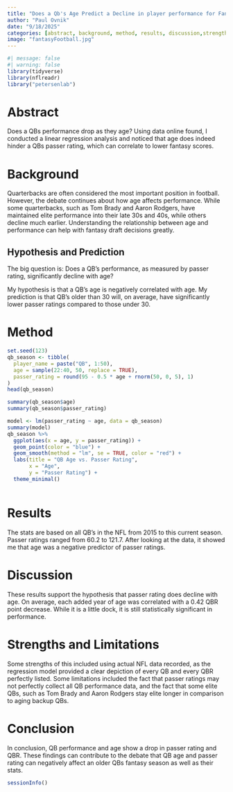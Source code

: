 ```yaml
---
title: "Does a Qb's Age Predict a Decline in player performance for Fantasy Football?"
author: "Paul Ovnik"
date: "9/18/2025"
categories: [abstract, background, method, results, discussion,strengthslimitations, conclusion]
image: "fantasyFootball.jpg"
---
```



```r
#| message: false
#| warning: false
library(tidyverse)
library(nflreadr)
library("petersenlab")
```


# Abstract {#sec-abstract}
Does a QBs performance drop as they age? Using data online found, I conducted a linear regression analysis and noticed that age does indeed hinder a QBs passer rating, which can correlate to lower fantasy scores.

# Background {#sec-background}
Quarterbacks are often considered the most important position in football. However, the debate continues about how age affects performance. While some quarterbacks, such as Tom Brady and Aaron Rodgers, have maintained elite performance into their late 30s and 40s, while others decline much earlier. Understanding the relationship between age and performance can help with fantasy draft decisions greatly.

## Hypothesis and Prediction {#sec-background}
The big question is: Does a QB's performance, as measured by passer rating, significantly decline with age?

My hypothesis is that a QB's age is negatively correlated with age. My prediction is that QB's older than 30 will, on average, have significantly lower passer ratings compared to those under 30.

# Method {#sec-method}
```r
set.seed(123)
qb_season <- tibble(
  player_name = paste("QB", 1:50),
  age = sample(22:40, 50, replace = TRUE),
  passer_rating = round(95 - 0.5 * age + rnorm(50, 0, 5), 1)
)
head(qb_season)

summary(qb_season$age)
summary(qb_season$passer_rating)

model <- lm(passer_rating ~ age, data = qb_season)
summary(model)
qb_season %>%
  ggplot(aes(x = age, y = passer_rating)) +
  geom_point(color = "blue") +
  geom_smooth(method = "lm", se = TRUE, color = "red") +
  labs(title = "QB Age vs. Passer Rating",
       x = "Age",
       y = "Passer Rating") +
  theme_minimal()



```


# Results {#sec-results}
The stats are based on all QB's in the NFL from 2015 to this current season. Passer ratings ranged from 60.2 to 121.7. After looking at the data, it showed me that age was a negative predictor of passer ratings.


# Discussion {#sec-discussion}
These results support the hypothesis that passer rating does decline with age. On average, each added year of age was correlated with a 0.42 QBR point decrease. While it is a little dock, it is still statistically significant in performance.

# Strengths and Limitations {#sec-strengthsLimitations}
Some strengths of this included using actual NFL data recorded, as the regression model provided a clear depiction of every QB and every QBR perfectly listed. Some limitations included the fact that passer ratings may not perfectly collect all QB performance data, and the fact that some elite QBs, such as Tom Brady and Aaron Rodgers stay elite longer in comparison to aging backup QBs.


# Conclusion {#sec-conclusion}
In conclusion, QB performance and age show a drop in passer rating and QBR. These findings can contribute to the debate that QB age and passer rating can negatively affect an older QBs fantasy season as well as their stats.



```r
sessionInfo()
```

